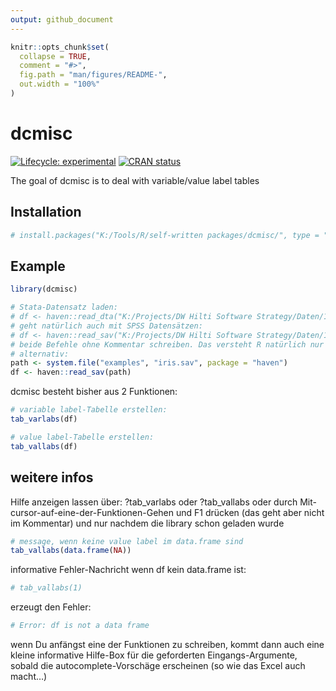 ```yaml
---
output: github_document
---
```


<!-- README.md is generated from README.Rmd. Please edit that file -->

```r
knitr::opts_chunk$set(
  collapse = TRUE,
  comment = "#>",
  fig.path = "man/figures/README-",
  out.width = "100%"
)
```
# dcmisc

<!-- badges: start -->
[![Lifecycle: experimental](https://img.shields.io/badge/lifecycle-experimental-orange.svg)](https://www.tidyverse.org/lifecycle/#experimental)
[![CRAN status](https://www.r-pkg.org/badges/version/dcmisc)](https://cran.r-project.org/package=dcmisc)
<!-- badges: end -->

The goal of dcmisc is to deal with variable/value label tables

## Installation

```r
# install.packages("K:/Tools/R/self-written packages/dcmisc/", type = "source", repos = NULL)
```


## Example


```r
library(dcmisc)

# Stata-Datensatz laden:
# df <- haven::read_dta("K:/Projects/DW Hilti Software Strategy/Daten/10_MergeFiles.dta")
# geht natürlich auch mit SPSS Datensätzen:
# df <- haven::read_sav("K:/Projects/DW Hilti Software Strategy/Daten/10_MergeFiles.sav")
# beide Befehle ohne Kommentar schreiben. Das versteht R natürlich nur auf dem  Windows-System...
# alternativ:
path <- system.file("examples", "iris.sav", package = "haven")
df <- haven::read_sav(path)

```

dcmisc besteht bisher aus 2 Funktionen:

```r
# variable label-Tabelle erstellen:
tab_varlabs(df)

# value label-Tabelle erstellen:
tab_vallabs(df)
```


## weitere infos

Hilfe anzeigen lassen über: ?tab_varlabs oder ?tab_vallabs oder durch
Mit-cursor-auf-eine-der-Funktionen-Gehen und F1 drücken (das geht aber nicht
im Kommentar) und nur nachdem die library schon geladen wurde

```r
  
# message, wenn keine value label im data.frame sind
tab_vallabs(data.frame(NA))

```

informative Fehler-Nachricht wenn df kein data.frame ist:

```r
# tab_vallabs(1)
```

erzeugt den Fehler:

```r
# Error: df is not a data frame
```


wenn Du anfängst eine der Funktionen zu schreiben, kommt dann auch eine kleine
informative Hilfe-Box für die geforderten Eingangs-Argumente, sobald die
autocomplete-Vorschäge erscheinen (so wie das Excel auch macht...)

